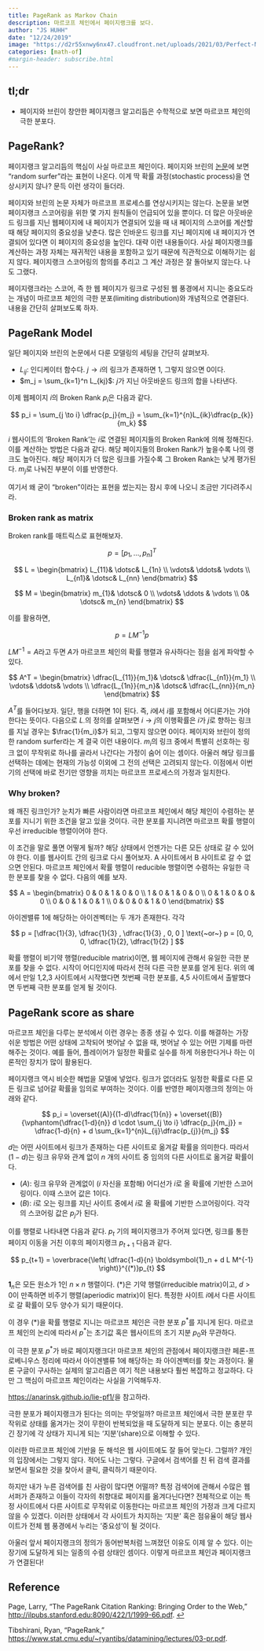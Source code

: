 ```yaml
---
title: PageRank as Markov Chain
description: 마르코프 체인에서 페이지랭크를 보다. 
author: "JS HUHH"
date: "12/24/2019"
image: "https://d2r55xnwy6nx47.cloudfront.net/uploads/2021/03/Perfect-Number_2880_Lede.jpg"
categories: [math-of]
#margin-header: subscribe.html
---
```


## tl;dr 

* 페이지와 브린이 창안한 페이지랭크 알고리듬은 수학적으로 보면 마르코프 체인의 극한 분포다. 

## PageRank?

페이지랭크 알고리듬의 핵심이 사실 마르코프 체인이다. 페이지와 브린의 [논문](#page)</a>에 보면 "random surfer"라는 표현이 나온다. 이게 딱 확률 과정(stochastic process)을 연상시키지 않나? 문득 이런 생각이 들더라. 

페이지와 브린의 논문 자체가 마르코프 프로세스를 연상시키지는 않는다. 논문을 보면 페이지랭크 스코어링을 위한 몇 가지 원칙들이 언급되어 있을 뿐이다. 더 많은 아웃바운드 링크를 지닌 웹페이지에 내 페이지가 연결되어 있을 때 내 페이지의 스코어를 계산할 때 해당 페이지의 중요성을 낮춘다. 많은 인바운드 링크를 지닌 페이지에 내 페이지가 연결되어 있다면 이 페이지의 중요성을 높인다. 대략 이런 내용들이다. 사실 페이지랭크를 계산하는 과정 자체는 재귀적인 내용을 포함하고 있기 때문에 직관적으로 이해하기는 쉽지 않다. 페이지랭크 스코어링의 함의를 추리고 그 계산 과정은 잘 돌아보지 않는다. 나도 그랬다. 

페이지랭크라는 스코어, 즉 한 웹 페이지가 링크로 구성된 웹 풍경에서 지니는 중요도라는 개념이 마르코프 체인의 극한 분포(limiting distribution)와 개념적으로 연결된다. 내용을 간단히 살펴보도록 하자. 

## PageRank Model 

일단 페이지와 브린의 논문에서 다룬 모델링의 세팅을 간단히 살펴보자. 

* $L_{ij}$: 인디케이터 함수다. $j \to i$의 링크가 존재하면 1, 그렇지 않으면 0이다. 
* $m_j = \sum_{k=1}^n L_{kj}$: $j$가 지닌 아웃바운드 링크의 합을 나타낸다. 

이제 웹페이지 $i$의 Broken Rank $p_i$은 다음과 같다. 

$$
p_i = \sum_{j \to i} \dfrac{p_j}{m_j} = \sum_{k=1}^{n}L_{ik}\dfrac{p_{k}}{m_k}
$$

$i$ 웹사이트의 'Broken Rank'는 $i$로 연결된 페이지들의 Broken Rank에 의해 정해진다. 이를 계산하는 방법은 다음과 같다. 해당 페이지들의 Broken Rank가 높을수록 나의 랭크도 높아진다. 해당 페이지가 더 많은 링크를 가질수록 그 Broken Rank는 낮게 평가된다. $m_j$로 나눠진 부분이 이를 반영한다. 

여기서 왜 굳이 "broken"이라는 표현을 썼는지는 잠시 후에 나오니 조금만 기다려주시라.

### Broken rank as matrix 

Broken rank를 매트릭스로 표현해보자. 

$$
p = [p_1, \dotsc, p_n]^T
$$

$$
L = 
\begin{bmatrix}
L_{11}& \dotsc& L_{1n} \\
\vdots& \ddots& \vdots \\
L_{n1}& \dotsc& L_{nn}
\end{bmatrix}
$$

$$
M = 
\begin{bmatrix}
m_{1}& \dotsc& 0 \\
\vdots& \ddots & \vdots \\
0& \dotsc& m_{n}
\end{bmatrix}
$$

이를 활용하면, 

$$
p = LM^{-1} p 
$$

$LM^{-1} = A$라고 두면 $A$가 마르코프 체인의 확률 행렬과 유사하다는 점을 쉽게 파악할 수 있다.  

$$
A^T = 
\begin{bmatrix}
\dfrac{L_{11}}{m_1}& \dotsc& \dfrac{L_{n1}}{m_1} \\
\vdots& \ddots& \vdots \\
\dfrac{L_{1n}}{m_n}& \dotsc& \dfrac{L_{nn}}{m_n}
\end{bmatrix}
$$

$A^T$를 들어다보자. 일단, 행을 더하면 1이 된다. 즉, $i$에서 $i$를 포함해서 어디론가는 가야 한다는 뜻이다. 다음으로 $L_\cdot$의 정의를 살펴보면 $i \to j$의 이행확률은 $i$가 $j$로 향하는 링크를 지닐 경우는 $\frac{1}{m_i}$가 되고, 그렇지 않으면 0이다. 페이지와 브린이 정의한 random surfer라는 게 결국 이런 내용이다. $m_i$의 링크 중에서 특별히 선호하는 링크 없이 무작위로 하나를 골라서 나간다는 가정이 숨어 이는 셈이다.  아울러 해당 링크를 선택하는 데에는 현재의 가능성 이외에 그 전의 선택은 고려되지 않는다. 이점에서 이번 기의 선택에 바로 전기만 영향을 끼치는 마르코프 프로세스의 가정과 일치한다.  

### Why broken? 

왜 깨진 링크인가? 눈치가 빠른 사람이라면 마르코프 체인에서 해당 체인이 수렴하는 분포를 지니기 위한 조건을 알고 있을 것이다. 극한 분포를 지니려면 마르코프 확률 행렬이 우선 irreducible 행렬이어야 한다. 

이 조건을 말로 풀면 어떻게 될까? 해당 상태에서 언젠가는 다른 모든 상태로 갈 수 있어야 한다. 이를 웹사이트 간의 링크로 다시 풀어보자.  A 사이트에서 B 사이트로 갈 수 없으면 안된다. 마르코프 체인에서 확률 행렬이 reducible 행렬이면 수렴하는 유일한 극한 분포를 찾을 수 없다.  다음의 예를 보자. 

$$
A = 
\begin{bmatrix}
0 & 0 & 1 & 0 & 0  \\
1 & 0 & 1 & 0 & 0 \\
0 & 1 & 0 & 0 & 0 \\
0 & 0 & 1 & 0 & 1 \\
0 & 0 & 0 & 1 & 0
\end{bmatrix}
$$

아이겐밸류 1에 해당하는 아이겐벡터는 두 개가 존재한다. 각각 

$$
p = [\dfrac{1}{3}, \dfrac{1}{3} , \dfrac{1}{3} , 0, 0 ] \text{~or~} p = [0, 0, 0, \dfrac{1}{2}, \dfrac{1}{2} ] 
$$

확률 행렬이 비기약 행렬(reducible matrix)이면, 웹 페이지에 관해서 유일한 극한 분포를 찾을 수 없다. 시작이 어디인지에 따라서 전혀 다른 극한 분포를 얻게 된다. 위의 예에서 만일 1,2,3 사이트에서 시작했다면 첫번째 극한 분포를, 4,5 사이트에서 출발했다면 두번째 극한 분포를 얻게 될 것이다. 

## PageRank score as share 

마르코프 체인을 다루는 분석에서 이런 경우는 종종 생길 수 있다. 이를 해결하는 가장 쉬운 방법은 어떤 상태에 고착되어 벗어날 수 없을 때, 벗어날 수 있는 어떤 기제를 마련해주는 것이다. 예를 들어, 플레이어가 일정한 확률로 실수를 하게 허용한다거나 하는 이론적인 장치가 많이 활용된다. 

페이지랭크 역시 비슷한 해법을 모델에 넣었다. 링크가 없더라도 일정한 확률로 다른 모든 링크로 넘어갈 확률을 임의로 부여하는 것이다. 이를 반영한 페이지랭크의 정의는 아래와 같다. 

$$
p_i = \overset{(A)}{(1-d)\dfrac{1}{n}} + \overset{(B)}{\vphantom{\dfrac{1-d}{n}} d \cdot \sum_{j \to i} \dfrac{p_j}{m_j}} =  \dfrac{1-d}{n}  + d \sum_{k=1}^{n}L_{ij}\dfrac{p_{j}}{m_j}
$$ 

$d$는 어떤 사이트에서 링크가 존재하는 다른 사이트로 옮겨갈 확률을 의미한다. 따라서 $(1-d)$는 링크 유무와 관계 없이 $n$ 개의 사이트 중 임의의 다른 사이트로 옮겨갈 확률이다. 

- $(A)$: 링크 유무와 관계없이 ($i$ 자신을 포함해) 어디선가 $i$로 올 확률에 기반한 스코어링이다. 이때 스코어 값은 1이다. 
- $(B)$:  $i$로 오는 링크를 지닌 사이트 중에서 $i$로 올 확률에 기반한 스코어링이다. 각각의 스코어링 값은 $p_j$가 된다. 

이를 행렬로 나타내면 다음과 같다. $p_t$ 기의 페이지랭크가 주어져 있다면, 링크를 통한 페이지 이동을 거친 이후의 페이지랭크 $p_{t+1}$ 다음과 같다. 

$$
p_{t+1} = \overbrace{\left( \dfrac{1-d}{n} \boldsymbol{1}_n + d L M^{-1} \right)}^{(*)}p_{t}
$$ 

$\boldsymbol{1}_n$은 모든 원소가 1인 $n \times n$ 행렬이다. $(*)$은 기약 행렬(irreducible matrix)이고, $d>0$이 만족하면 비주기 행렬(aperiodic matrix)이 된다. 특정한 사이트 $i$에서 다른 사이트로 갈 확률이 모두 양수가 되기 때문이다. 

이 경우 $(*)$을 확률 행렬로 지니는 마르코프 체인은 극한 분포 $p^*$를 지니게 된다. 마르코프 체인의 논리에 따라서 $p^*$는 초기값 혹은 웹사이트의 초기 지분 $p_0$와 무관하다. 

이 극한 분포 $p^*$가 바로 페이지랭크다! 마르코프 체인의 관점에서 페이지랭크란 페론-프로베니우스 정리에 따라서 아이겐밸류 $1$에 해당하는 좌 아이겐벡터를 찾는 과정이다. 물론 구글이 구사하는 실제의 알고리즘은 여기 적은 내용보다 훨씬 복잡하고 정교하다. 다만 그 핵심이 마르코프 체인이라는 사실을 기억해두자. 

:::{.column-margin}
[https://anarinsk.github.io/lie-pf1/](https://anarinsk.github.io/lie-pf1/)을 참고하라. 
:::

극한 분포가 페이지랭크가 된다는 의미는 무엇일까? 마르코프 체인에서 극한 분포란 무작위로 상태를 옮겨가는 것이 무한이 반복되었을 때 도달하게 되는 분포다. 이는 충분히 긴 장기에 각 상태가 지니게 되는 '지분'(share)으로 이해할 수 있다. 

이러한 마르코프 체인에 기반을 둔 해석은 웹 사이트에도 잘 들어 맞는다. 그럴까? 개인의 입장에서는 그렇지 않다. 적어도 나는 그렇다. 구글에서 검색어를 친 뒤 검색 결과를 보면서 필요한 것을 찾아서 클릭, 클릭하기 때문이다. 

하지만 내가 누른 검색어를 친 사람이 많다면 어떨까? 특정 검색어에 관해서 수많은 웹 서퍼가 존재하고 이들이 각자의 취향대로 페이지를 옮겨다닌다면?  전체적으로 이는 특정 사이트에서 다른 사이트로 무작위로 이동한다는 마르코프 체인의 가정과 크게 다르지 않을 수 있겠다. 이러한 상태에서 각 사이트가 차지하는 '지분' 혹은 점유율이 해당 웹사이트가 전체 웹 풍경에서 누리는 '중요성'이 될 것이다. 

아울러 앞서 페이지랭크의 정의가 동어반복처럼 느껴졌던 이유도 이제 알 수 있다. 이는 장기에 도달하게 되는 일종의 수렴 상태인 셈이다. 이렇게 마르코프 체인과 페이지랭크가 연결된다!  

## Reference 

Page, Larry, "The PageRank Citation Ranking: Bringing Order to the Web," [http://ilpubs.stanford.edu:8090/422/1/1999-66.pdf](http://ilpubs.stanford.edu:8090/422/1/1999-66.pdf). [↩︎](#page-ref)

Tibshirani, Ryan, "PageRank,"  
[https://www.stat.cmu.edu/~ryantibs/datamining/lectures/03-pr.pdf](https://www.stat.cmu.edu/~ryantibs/datamining/lectures/03-pr.pdf).
